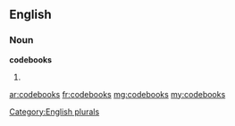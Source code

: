 ==English==

===Noun===
'''codebooks'''

# {{plural of|[[codebook]]}}

[[Category:English plurals]]

[[ar:codebooks]]
[[fr:codebooks]]
[[mg:codebooks]]
[[my:codebooks]]